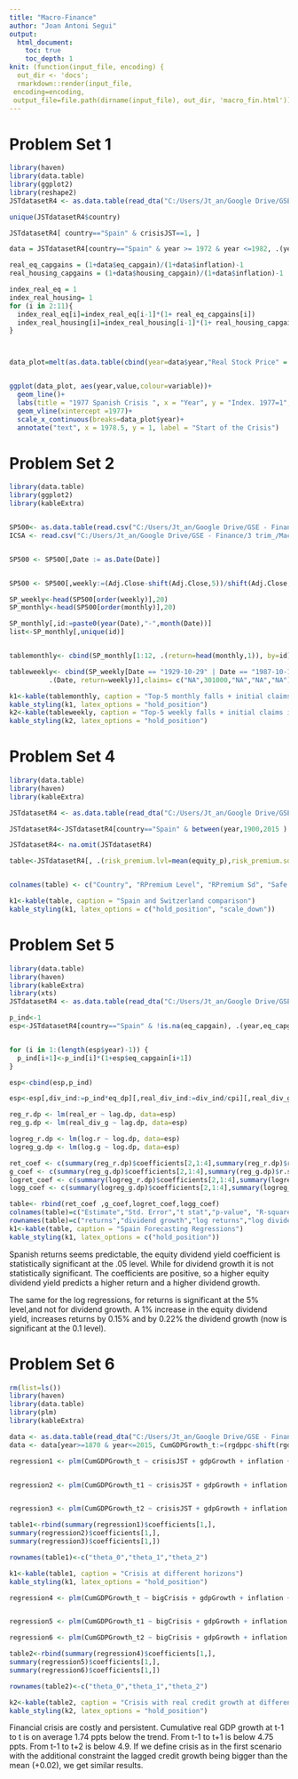 ```yaml
---
title: "Macro-Finance"
author: "Joan Antoni Segui"
output:
  html_document:
    toc: true
    toc_depth: 1
knit: (function(input_file, encoding) {
  out_dir <- 'docs';
  rmarkdown::render(input_file,
 encoding=encoding,
 output_file=file.path(dirname(input_file), out_dir, 'macro_fin.html'))})
---
```


# Problem Set 1


```r
library(haven)
library(data.table)
library(ggplot2)
library(reshape2)
JSTdatasetR4 <- as.data.table(read_dta("C:/Users/Jt_an/Google Drive/GSE - Finance/3 trim_/Macro Finance/Homework/JSTdatasetR4.dta"))
```

```r
unique(JSTdatasetR4$country)
```

```r
JSTdatasetR4[ country=="Spain" & crisisJST==1, ]
```

```r
data = JSTdatasetR4[country=="Spain" & year >= 1972 & year <=1982, .(year, housing_capgain,eq_capgain, inflation= (diff(cpi)/cpi))]

real_eq_capgains = (1+data$eq_capgain)/(1+data$inflation)-1
real_housing_capgains = (1+data$housing_capgain)/(1+data$inflation)-1

index_real_eq = 1
index_real_housing= 1
for (i in 2:11){
  index_real_eq[i]=index_real_eq[i-1]*(1+ real_eq_capgains[i])
  index_real_housing[i]=index_real_housing[i-1]*(1+ real_housing_capgains[i])
}



data_plot=melt(as.data.table(cbind(year=data$year,"Real Stock Price" = index_real_eq,"Real House Price"=index_real_housing)),id.vars = "year")


ggplot(data_plot, aes(year,value,colour=variable))+
  geom_line()+
  labs(title = "1977 Spanish Crisis ", x = "Year", y = "Index. 1977=1", color = "")+
  geom_vline(xintercept =1977)+
  scale_x_continuous(breaks=data_plot$year)+ 
  annotate("text", x = 1978.5, y = 1, label = "Start of the Crisis")

```


# Problem Set 2



```r
library(data.table)
library(ggplot2)
library(kableExtra)



```


```r
SP500<- as.data.table(read.csv("C:/Users/Jt_an/Google Drive/GSE - Finance/3 trim_/Macro Finance/Homework/HW2/^GSPC.csv"))
ICSA <- read.csv("C:/Users/Jt_an/Google Drive/GSE - Finance/3 trim_/Macro Finance/Homework/HW2/ICSA.csv")


SP500 <- SP500[,Date := as.Date(Date)]


SP500 <- SP500[,weekly:=(Adj.Close-shift(Adj.Close,5))/shift(Adj.Close,5)][,monthly:=(Adj.Close-shift(Adj.Close,22))/shift(Adj.Close,22)]

SP_weekly<-head(SP500[order(weekly)],20)
SP_monthly<-head(SP500[order(monthly)],20)

SP_monthly[,id:=paste0(year(Date),"-",month(Date))]
list<-SP_monthly[,unique(id)]


tablemonthly<- cbind(SP_monthly[1:12, .(return=head(monthly,1)), by=id],claims=c("NA","NA",10667000,"NA","NA"))

tableweekly<- cbind(SP_weekly[Date == "1929-10-29" | Date == "1987-10-19" | Date == "1932-09-14" | Date == "1932-10-10" | Date == "1933-07-21",
          .(Date, return=weekly)],claims= c("NA",301000,"NA","NA","NA"))
```

```r
k1<-kable(tablemonthly, caption = "Top-5 monthly falls + initial claims in that month")
kable_styling(k1, latex_options = "hold_position")
k2<-kable(tableweekly, caption = "Top-5 weekly falls + initial claims in that week")
kable_styling(k2, latex_options = "hold_position")


```

# Problem Set 4


```r
library(data.table)
library(haven)
library(kableExtra)
```



```r
JSTdatasetR4 <- as.data.table(read_dta("C:/Users/Jt_an/Google Drive/GSE - Finance/3 trim_/Macro Finance/Homework/JSTdatasetR4.dta"))
```


```r

JSTdatasetR4<-JSTdatasetR4[country=="Spain" & between(year,1900,2015 ) | country=="Switzerland" & between(year,1900,2015 ), .(year, country,inflation= ((cpi-shift(cpi))/shift(cpi)),log_rconpc = log(rconpc)-shift(log(rconpc)),eq_tr, cpi, bill_rate, rconpc), by="country"][!is.na(inflation)][,real_er := (1+eq_tr)/(1+inflation)-1][,real_sr := (1+bill_rate)/(1+inflation)-1][,equity_p:=real_er-real_sr]

JSTdatasetR4<- na.omit(JSTdatasetR4)

```

```r
table<-JSTdatasetR4[, .(risk_premium.lvl=mean(equity_p),risk_premium.sd=sd(equity_p),safe_rate.lvl=mean(real_sr), safe_rate.sd=sd(real_sr),corr_risky_cons=cor(log_rconpc,real_er), rconsg.lvl=mean(log_rconpc),rconsg.sd=sd(log_rconpc)) ,by="country"]


colnames(table) <- c("Country", "RPremium Level", "RPremium Sd", "Safe Rate Level", "Safe Rate Sd", "Corr(Risky Return, Consumption Growth","Consumption Growth Level","Consumption Growth Sd")
```


```r

k1<-kable(table, caption = "Spain and Switzerland comparison")
kable_styling(k1, latex_options = c("hold_position", "scale_down"))
```


# Problem Set 5


```r
library(data.table)
library(haven)
library(kableExtra)
library(xts)
JSTdatasetR4 <- as.data.table(read_dta("C:/Users/Jt_an/Google Drive/GSE - Finance/3 trim_/Macro Finance/Homework/JSTdatasetR4.dta"))
```


```r


p_ind<-1
esp<-JSTdatasetR4[country=="Spain" & !is.na(eq_capgain), .(year,eq_capgain,eq_dp,cpi,eq_tr,inflation= (cpi-shift(cpi))/shift(cpi))][,real_er:= (1+eq_tr)/(1+inflation)-1]


for (i in 1:(length(esp$year)-1)) {
  p_ind[i+1]<-p_ind[i]*(1+esp$eq_capgain[i+1])
}

esp<-cbind(esp,p_ind)

esp<-esp[,div_ind:=p_ind*eq_dp][,real_div_ind:=div_ind/cpi][,real_div_g := (real_div_ind-shift(real_div_ind)/shift(real_div_ind))][!is.na(real_div_g)][,lag.dp:=shift(eq_dp)][,log.r:=(log(1+real_er))][,log.g:=log(1+real_div_g)][,log.dp:=log(lag.dp)][!is.infinite(log.r) & !is.infinite(log.g) & !is.infinite(log.dp),]
```



```r
reg_r.dp <- lm(real_er ~ lag.dp, data=esp)
reg_g.dp <- lm(real_div_g ~ lag.dp, data=esp)

logreg_r.dp <- lm(log.r ~ log.dp, data=esp)
logreg_g.dp <- lm(log.g ~ log.dp, data=esp)
```



```r
ret_coef <- c(summary(reg_r.dp)$coefficients[2,1:4],summary(reg_r.dp)$r.squared)
g_coef <- c(summary(reg_g.dp)$coefficients[2,1:4],summary(reg_g.dp)$r.squared)
logret_coef <- c(summary(logreg_r.dp)$coefficients[2,1:4],summary(logreg_r.dp)$r.squared)
logg_coef <- c(summary(logreg_g.dp)$coefficients[2,1:4],summary(logreg_g.dp)$r.squared)

table<- rbind(ret_coef ,g_coef,logret_coef,logg_coef)
colnames(table)=c("Estimate","Std. Error","t stat","p-value", "R-squared")
rownames(table)=c("returns","dividend growth","log returns","log dividend growth")
k1<-kable(table, caption = "Spain Forecasting Regressions")
kable_styling(k1, latex_options = c("hold_position"))
```

Spanish returns seems predictable, the equity dividend yield coefficient is statistically significant at the .05 level. While for dividend growth it is not statistically significant. The coefficients are positive, so a higher equity dividend yield predicts a higher return and a higher dividend growth.

The same for the log regressions, for returns is significant at the 5% level,and not for dividend growth. A 1% increase in the equity dividend yield, increases returns by 0.15% and by 0.22% the dividend growth (now is significant at the 0.1 level).  

# Problem Set 6



```r
rm(list=ls())
library(haven)
library(data.table)
library(plm)
library(kableExtra)
```



```r

data <- as.data.table(read_dta("C:/Users/Jt_an/Google Drive/GSE - Finance/3 trim_/Macro Finance/Homework/JSTdatasetR4.dta"))
data <- data[year>=1870 & year<=2015, CumGDPGrowth_t:=(rgdppc-shift(rgdppc))/shift(rgdppc),by="country"][,CumGDPGrowth_t1 := (shift(rgdppc,type="lead")-shift(rgdppc))/shift(rgdppc),by="country"][,CumGDPGrowth_t2 := (shift(rgdppc,n=2,type="lead")-shift(rgdppc))/shift(rgdppc)][,gdpGrowth := (shift(rgdppc,n=1)-shift(rgdppc,n = 2))/shift(rgdppc,n = 2), by="country"][,inflation := (shift(cpi)-shift(cpi,n = 2))/shift(cpi,n = 2),by="country"][,LTinterestRate := shift(ltrate),by="country"][,STinterestRate := shift(stir),by="country"][,CAtoGDP := shift(ca)/shift(gdp),by="country"][,invToGDP := shift(iy),by="country"][,rcred := tloans/cpi,by="country"][,lag_grcred := (shift(rcred)-shift(rcred,n = 2))/shift(rcred,n=2),by="country"][,bigCrisis := ifelse(crisisJST==1 & lag_grcred>0.02,1,0),by="country"]
```


```r

regression1 <- plm(CumGDPGrowth_t ~ crisisJST + gdpGrowth + inflation + LTinterestRate + STinterestRate + CAtoGDP + invToGDP- 1, model="within",index="country",data=data, na.action=na.omit)


regression2 <- plm(CumGDPGrowth_t1 ~ crisisJST + gdpGrowth + inflation + LTinterestRate + STinterestRate + CAtoGDP + invToGDP - 1, model="within",index="country",data=data, na.action=na.omit)


regression3 <- plm(CumGDPGrowth_t2 ~ crisisJST + gdpGrowth + inflation + LTinterestRate + STinterestRate + CAtoGDP + invToGDP -1, model="within",index="country",data=data, na.action=na.omit)

```


```r
table1<-rbind(summary(regression1)$coefficients[1,],
summary(regression2)$coefficients[1,],
summary(regression3)$coefficients[1,])

rownames(table1)<-c("theta_0","theta_1","theta_2")

k1<-kable(table1, caption = "Crisis at different horizons")
kable_styling(k1, latex_options = "hold_position")
```


```r

regression4 <- plm(CumGDPGrowth_t ~ bigCrisis + gdpGrowth + inflation + LTinterestRate + STinterestRate + CAtoGDP + invToGDP  - 1, model="within",index="country",data=data, na.action=na.omit)


regression5 <- plm(CumGDPGrowth_t1 ~ bigCrisis + gdpGrowth + inflation + LTinterestRate + STinterestRate + CAtoGDP + invToGDP - 1, model="within",index="country",data=data, na.action=na.omit)

regression6 <- plm(CumGDPGrowth_t2 ~ bigCrisis + gdpGrowth + inflation + LTinterestRate + STinterestRate + CAtoGDP + invToGDP - 1, model="within",index="country",data=data, na.action=na.omit)


```



```r
table2<-rbind(summary(regression4)$coefficients[1,],
summary(regression5)$coefficients[1,],
summary(regression6)$coefficients[1,])

rownames(table2)<-c("theta_0","theta_1","theta_2")

k2<-kable(table2, caption = "Crisis with real credit growth at different horizons")
kable_styling(k2, latex_options = "hold_position")
```


Financial crisis are costly and persistent. Cumulative real GDP growth at t-1 to t is on average 1.74 ppts below the trend. From t-1 to t+1 is below 4.75 ppts. From t-1 to t+2 is below 4.9. If we define crisis as in the first scenario with the additional constraint the lagged credit growth being bigger than the mean (+0.02), we get similar results.








































